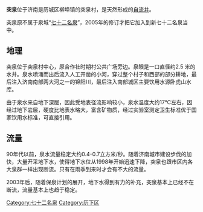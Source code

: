 '''突泉'''位于济南是历城区柳埠镇的突泉村，是天然形成的[[自流井|自流井]]。

突泉原不属于泉城“[[七十二名泉|七十二名泉]]”，2005年的修订才把它加入到新七十二名泉当中。

== 地理 ==
突泉位于突泉村中心，原合作社时期村公共广场旁边。泉眼是一口直径约2.5 米的水井。泉水喷涌而出后流入人工开凿的小河，穿过整个村子和西部的部分耕地，最后注入济南南部两大河之一的锦阳川，最后注入南部城区主要饮用水源卧虎山水库。

由于泉水来自地下深层，因此受地表径流影响较小，泉水温度大约17℃左右，因经过地下岩层，硬度比地表水略大，富含矿物质，经过实验室测定卫生标准优于国家饮用水标准，可直接引用。

==流量==
90年代以前，泉水流量稳定大约0.4-0.7立方米/秒。随着济南城市建设步伐的加快，大量开采地下水，使得地下水位从1998年开始迅速下降，突泉也跟市区内各大泉群一样出现断流。只有在雨季到来时才会有不大的流量。

2003年后，随着保泉计划的展开，地下水得到有力的补充，突泉基本上已经不在断流，流量基本上也趋于稳定。

{{七十二名泉}}

[[Category:七十二名泉|Category:七十二名泉]]
[[Category:历下区|Category:历下区]]